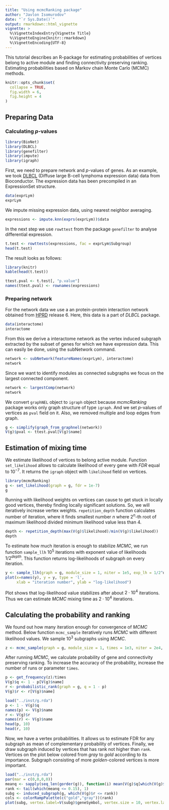 ```yaml
---
title: "Using mcmcRanking package"
author: "Javlon Isomurodov"
date: "`r Sys.Date()`"
output: rmarkdown::html_vignette
vignette: >
  %\VignetteIndexEntry{Vignette Title}
  %\VignetteEngine{knitr::rmarkdown}
  %\VignetteEncoding{UTF-8}
---
```


This tutorial describes an R-package for estimating probabilities of vertices belong to active module and finding connectivity preserving ranking. Estimating probabilities  based on Markov chain Monte Carlo (MCMC) methods.

```r
knitr::opts_chunk$set(
  collapse = TRUE,
  fig.width = 6,
  fig.height = 4
)
```

## Preparing Data
### Calculating *p*-values

```r
library(BioNet)
library(DLBCL)
library(genefilter)
library(impute)
library(igraph)
```

First, we need to prepare network and *p*-values of genes. As an example, we took [DLBCL](https://bioconductor.org/packages/release/data/experiment/html/DLBCL.html) (Diffuse large B-cell lymphoma expression data) data from Bioconductor. The expression data has been precompiled in an ExpressionSet structure.

```r
data(exprLym)
exprLym
```
We impute missing expression data, using nearest neighbor averaging.
```r
expressions <- impute.knn(exprs(exprLym))$data
```
In the next step we use `rowttest` from the package `genefilter` to analyse differential expression.
```r
t.test <- rowttests(expressions, fac = exprLym$Subgroup)
head(t.test)
```
The result looks as follows:
```r
library(knitr)
kable(head(t.test))
```

```r
ttest.pval <- t.test[, "p.value"]
names(ttest.pval) <- rownames(expressions)
```

### Preparing network
For the network data we use a an protein-protein interaction network obtained from [HPRD](http://www.hprd.org/index_html) release 6. Here, this data is a part of *DLBCL* package.

```r
data(interactome)
interactome
```

From this we derive a interactome network as the vertex induced subgraph extracted by the subset of genes for which we have expression data. This can easily be done, using the subNetwork command.

```r
network <- subNetwork(featureNames(exprLym), interactome)
network
```
Since we want to identify modules as connected subgraphs we focus on the largest connected component.
```r
network <- largestComp(network)
network
```
We convert `graphNEL` object to `igraph` object because *mcmcRanking* package works only graph structure of type `igraph`. And we set *p*-values of vertices as `pval` field on it. Also, we removed multiple and loop edges from graph.
```r
g <- simplify(graph_from_graphnel(network))
V(g)$pval <- ttest.pval[V(g)$name]
```

## Estimation of mixing time

We estimate likelihood of vertices to belong active module.
Function `set_likelihood` allows to calculate likelihood of every gene with *FDR*  equal to $10^{-7}$. It returns the `igraph` object with `likelihood` field on vertices.
```r
library(mcmcRanking)
g <- set_likelihood(graph = g, fdr = 1e-7)
g
```
Running with likelihood weights on vertices can cause to get stuck in locally good vertices, thereby finding locally significant solutions.
So, we will iteratively increase vertex weights.
`repetition_depth` function calculates number of iteration, where it finds smallest number $n$ where $2^n$-th root of maximum likelihood divided minimum likelihood value less than $4$.
```r
depth <- repetition_depth(max(V(g)$likelihood)/min(V(g)$likelihood))
depth
```
To estimate how much iteration is enough to stabilize *MCMC*, we run function `sample_llh` $10^5$ iterations with exponent value of likelihoods $1/2^{depth}$.
This function returns log-likelihoods of subgraph on every iteration.

```r
y <- sample_llh(graph = g, module_size = 1, niter = 1e5, exp_lh = 1/2^depth)
plot(x=names(y), y = y, type = 'l',
     xlab = "iteration number", ylab = "log-likelihood")
```

Plot shows that log-likelihood value stabilizes after about $2 \cdot 10^4$ iterations. Thus we can estimate *MCMC* mixing time as $2 \cdot 10^4$ iterations.

## Calculating the probability and ranking

We found out how many iteration enough for convergence of *MCMC* method. Below function `mcmc_sample` iteratively runs *MCMC* with different likelihood values. We sample $10^3$ subgraphs using *MCMC*.

```r
z <- mcmc_sample(graph = g, module_size = 1, times = 1e3, niter = 2e4, exp_lh = 1/2^(depth:0))
```

After running *MCMC*, we calculate probability of gene and connectivity preserving ranking. To increase the accuracy of the probability, increase the number of runs or parameter `times`.  

```r
p <- get_frequency(z)/times
V(g)$q <- 1 - p[V(g)$name]
r <- probabilistic_rank(graph = g, q = 1 - p)
V(g)$r <- r[V(g)$name]
```

```r
load("../inst/g.rda")
p <- 1 - V(g)$q
names(p) <- V(g)$name
r <- V(g)$r
names(r) <- V(g)$name
head(p, 10)
head(r, 10)
```

Now, we have a vertex probabilities. It allows us to estimate FDR for any subgraph as mean of complementary probability of vertices. Finally, we draw subgraph induced by vertices that has rank not higher than `rank`. Vertices on the plot below colored from *gray* to *gold* according to its importance. Subgraph consisting of more *golden*-colored vertices is more important. 

```r
load("../inst/g.rda")
par(mar = c(0,0,0,0))
meanq <- sapply(seq_len(gorder(g)), function(i) mean(V(g)$q[which(V(g)$r <= i)]))
rank <- tail(which(meanq <= 0.15), 1)
subg <- induced_subgraph(g, which(V(g)$r <= rank))
cols <- colorRampPalette(c("gold","gray"))(rank)
plot(subg, vertex.label=V(subg)$geneSymbol, vertex.size = 10, vertex.label.cex=0.75, vertex.color=cols[V(subg)$r])
```
